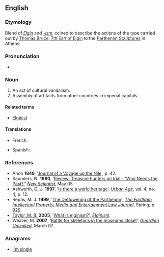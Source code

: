 ==English==

===Etymology===
Blend of ''[[w:Thomas_Bruce%2C_7th_Earl_of_Elgin|Elgin]]'' and ''[[-ism]]''; coined to describe the actions of the type carried out by [[w:Thomas_Bruce%2C_7th_Earl_of_Elgin|Thomas Bruce, 7th Earl of Elgin]] to the [[w:Elgin_Marbles|Parthenon Sculptures]] in Athens.

===Pronunciation===
* {{IPA|/ˈɛlɡɪnɪzəm̩/}}

===Noun===
{{en-noun|-}}

# An act of cultural vandalism.
# Assembly of artifacts from other countries in imperial capitals.

====Related terms====
* [[Elginist]]

====Translations====
{{trans-top|cultural vandalism}}
* French: {{t-|fr|elginisme}}
{{trans-mid}}
* Spanish: {{t-|es|elginismo}}
{{trans-bottom}}

===References===

* Anon '''1849''', '[http://books.google.co.uk/books?id=jmsFBi94-44C&pg=PA90&lpg=PA90&dq=The+Monuments+of+Egypt:+Or,+Egypt+a+Witness+for+the+Bible&source=web&ots=FC3W7lRavO&sig=KtXNyCadImcIxjJVJxDyl5i6QDs&hl=en&sa=X&oi=book_result&resnum=1&ct=result Journal of a Voyage up the Nile]', p. 42.
* Saunders, N. '''1990''', '[http://www.newscientist.com/article/mg12617154.700-review-treasure-hunters-on-trial--who-needs-the-pastedited-by-robert-layton-archaeological-heritage-management-in-the-modernworld-edited-by-henry-cleere-the-return-of-cultural-treasures-jeanettegreenfield-.html Review: Treasure hunters on trial - 'Who Needs the Past?']' ''[[w:New Scientist|New Scientist]]'', May 05.
* Ashworth, G. J. '''1997''', '[http://www-wds.worldbank.org/servlet/WDSContentServer/WDSP/IB/1997/09/01/000009265_3980429111354/Rendered/PDF/multi_page.pdf Is there a world heritage]', ''[http://www.urbanage.org/ Urban Age]'', vol. 4, no. 4, p. 12.
* Repas, M. J. '''1999''', '[http://law.fordham.edu/publications/articles/200flspub6640.pdf The Deflowering of the Parthenon]', ''[[w:Fordham_Intellectual_Property,_Media_&_Entertainment_Law_Journal|The Fordham Intellectual Property, Media and Entertainment Law Journal]]'', Spring, p. 929.
* [[w:Matthew_Taylor_(architect)|Taylor, M. B.]] '''2005''', '[http://www.elginism.com/definition/ What is elginism?]', ''[http://www.elginism.com/ Elginism]''.
* Weaver, M. '''2007''', '[http://blogs.guardian.co.uk/news/2007/03/bones_1.html Battle for skeletons in the museums closet]', ''[[w:Guardian_Unlimited|Guardian Unlimited]]'', March 07.

===Anagrams===
* [[I'm single#English|I'm single]]